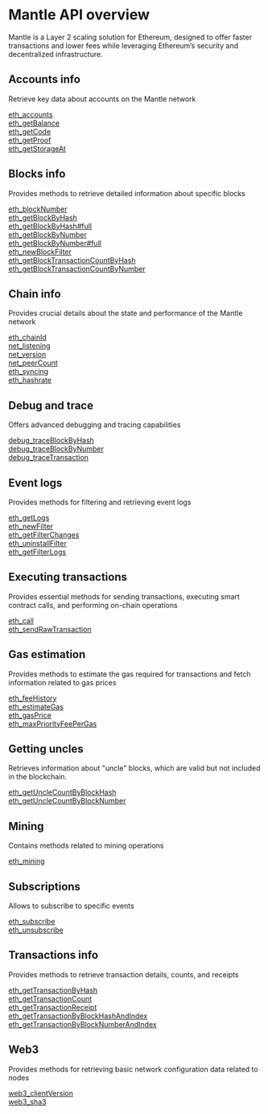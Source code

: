 # Mantle API overview

Mantle is a Layer 2 scaling solution for Ethereum, designed to offer faster transactions and lower fees while leveraging Ethereum’s security and decentralized infrastructure.

## Accounts info

Retrieve key data about accounts on the Mantle network

[eth_accounts](/mantle-api/accountinfo/eth_accounts) \
[eth_getBalance](/mantle-api/accountinfo/eth_getBalance) \
[eth_getCode](/mantle-api/accountinfo/eth_getCode) \
[eth_getProof](/mantle-api/accountinfo/eth_getProof) \
[eth_getStorageAt](/mantle-api/accountinfo/eth_getStorageAt)

## Blocks info

Provides methods to retrieve detailed information about specific blocks

[eth_blockNumber](/mantle-api/blocksinfo/eth_blockNumber) \
[eth_getBlockByHash](/mantle-api/blocksinfo/eth_getBlockByHash) \
[eth_getBlockByHash#full](/mantle-api/blocksinfo/eth_getBlockByHashfull) \
[eth_getBlockByNumber](/mantle-api/blocksinfo/eth_getBlockByNumber) \
[eth_getBlockByNumber#full](/mantle-api/blocksinfo/eth_getBlockByNumberfull) \
[eth_newBlockFilter](/mantle-api/blocksinfo/eth_newBlockFilter) \
[eth_getBlockTransactionCountByHash](/mantle-api/blocksinfo/eth_getBlockTransactionCountByHash) \
[eth_getBlockTransactionCountByNumber](/mantle-api/blocksinfo/eth_getBlockTransactionCountByNumber)

## Chain info

Provides crucial details about the state and performance of the Mantle network

[eth_chainId](/mantle-api/chaininfo/eth_chainId) \
[net_listening](/mantle-api/chaininfo/net_listening) \
[net_version](/mantle-api/chaininfo/net_version) \
[net_peerCount](/mantle-api/chaininfo/net_peerCount) \
[eth_syncing](/mantle-api/chaininfo/eth_syncing) \
[eth_hashrate](/mantle-api/chaininfo/eth_hashrate)

## Debug and trace

Offers advanced debugging and tracing capabilities

[debug_traceBlockByHash](/mantle-api/debugandtrace/debug_traceBlockByHash) \
[debug_traceBlockByNumber](/mantle-api/debugandtrace/debug_traceBlockByNumber) \
[debug_traceTransaction](/mantle-api/debugandtrace/debug_traceTransaction)

## Event logs

Provides methods for filtering and retrieving event logs

[eth_getLogs](/mantle-api/eventlogs/eth_getLogs) \
[eth_newFilter](/mantle-api/eventlogs/eth_newFilter) \
[eth_getFilterChanges](/mantle-api/eventlogs/eth_getFilterChanges) \
[eth_uninstallFilter](/mantle-api/eventlogs/eth_uninstallFilter) \
[eth_getFilterLogs](/mantle-api/eventlogs/eth_getFilterLogs)

## Executing transactions

Provides essential methods for sending transactions, executing smart contract calls, and performing on-chain operations

[eth_call](/mantle-api/executingtransactions/eth_call) \
[eth_sendRawTransaction](/mantle-api/executingtransactions/eth_sendRawTransaction)

## Gas estimation

Provides methods to estimate the gas required for transactions and fetch information related to gas prices

[eth_feeHistory](/mantle-api/gasestimation/eth_feeHistory) \
[eth_estimateGas](/mantle-api/gasestimation/eth_estimateGas) \
[eth_gasPrice](/mantle-api/gasestimation/eth_gasPrice) \
[eth_maxPriorityFeePerGas](/mantle-api/gasestimation/eth_maxPriorityFeePerGas)

## Getting uncles

Retrieves information about "uncle" blocks, which are valid but not included in the blockchain.

[eth_getUncleCountByBlockHash](/mantle-api/gettinguncles/eth_getUncleCountByBlockHash) \
[eth_getUncleCountByBlockNumber](/mantle-api/gettinguncles/eth_getUncleCountByBlockNumber)

## Mining

Contains methods related to mining operations

[eth_mining](/mantle-api/mining/eth_mining)

## Subscriptions

Allows to subscribe to specific events

[eth_subscribe](/mantle-api/subscriptions/eth_subscribe) \
[eth_unsubscribe](/mantle-api/subscriptions/eth_unsubscribe)

## Transactions info

Provides methods to retrieve transaction details, counts, and receipts

[eth_getTransactionByHash](/mantle-api/transactionsinfo/eth_getTransactionByHash) \
[eth_getTransactionCount](/mantle-api/transactionsinfo/eth_getTransactionCount) \
[eth_getTransactionReceipt](/mantle-api/transactionsinfo/eth_getTransactionReceipt) \
[eth_getTransactionByBlockHashAndIndex](/mantle-api/transactionsinfo/eth_getTransactionByBlockHashAndIndex) \
[eth_getTransactionByBlockNumberAndIndex](/mantle-api/transactionsinfo/eth_getTransactionByBlockNumberAndIndex)

## Web3

Provides methods for retrieving basic network configuration data related to nodes

[web3_clientVersion](/mantle-api/web3/web3_clientVersion) \
[web3_sha3](/mantle-api/web3/web3_sha3)

